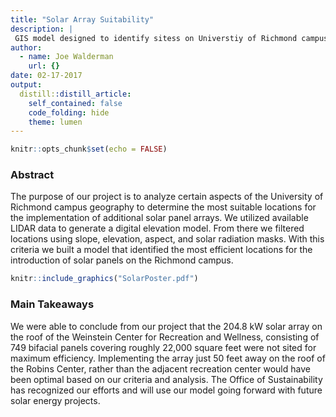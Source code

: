 ```yaml
---
title: "Solar Array Suitability"
description: |
 GIS model designed to identify sitess on Universtiy of Richmond campus suitable for installing a 204.8 kW solar array consisting of 748 bifacial panels.
author:
  - name: Joe Walderman
    url: {}
date: 02-17-2017
output:
  distill::distill_article:
    self_contained: false
    code_folding: hide
    theme: lumen
---
```

```r
knitr::opts_chunk$set(echo = FALSE)
```
### **Abstract**

The purpose of our project is to analyze certain aspects of the University of Richmond campus geography to determine the most suitable locations for the implementation of additional solar panel arrays. We utilized available LIDAR data to generate a digital elevation model. From there we filtered locations using slope, elevation, aspect, and solar radiation masks. With this criteria we built a model that identified the most efficient locations for the introduction of solar panels on the Richmond campus.

```r
knitr::include_graphics("SolarPoster.pdf")
```

### **Main Takeaways**

We were able to conclude from our project that the 204.8 kW solar array on the roof of the Weinstein Center for Recreation and Wellness, consisting of 749 bifacial panels covering roughly 22,000 square feet were not sited for maximum efficiency. Implementing the array just 50 feet away on the roof of the Robins Center, rather than the adjacent recreation center would have been optimal based on our criteria and analysis. The Office of Sustainability has recognized our efforts and will use our model going forward with future solar energy projects.
